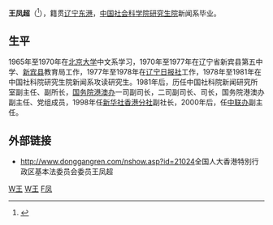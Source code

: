 '''王凤超'''（{{bd|1945年|11月|catIdx=Wang,王|2019年|9月28日}}<ref>{{Cite news|url=https://www.hk01.com/政情/380703/前中聯辦副主任王鳳超病逝-終年73歲|title=前中聯辦副主任王鳳超病逝　終年73歲|author=羅家晴|date=2019-09-29|work=|publisher=香港01|accessdate=|language=|format=|archive-date=2019-09-29|archive-url=https://web.archive.org/web/20190929163922/https://www.hk01.com/%E6%94%BF%E6%83%85/380703/%E5%89%8D%E4%B8%AD%E8%81%AF%E8%BE%A6%E5%89%AF%E4%B8%BB%E4%BB%BB%E7%8E%8B%E9%B3%B3%E8%B6%85%E7%97%85%E9%80%9D-%E7%B5%82%E5%B9%B473%E6%AD%B2|dead-url=no}}</ref>），籍贯[[辽宁|辽宁]][[東港市|东港]]，[[中国社会科学院研究生院|中国社会科学院研究生院]]新闻系毕业。

== 生平 ==

1965年至1970年在[[北京大学|北京大学]]中文系学习，1970年至1977年在辽宁省新宾县第五中学、[[新宾县|新宾县]]教育局工作，1977年至1978年在[[辽宁日报社|辽宁日报社]]工作，1978年至1981年在中国社科院研究生院新闻系攻读研究生。1981年后，历任中国社科院新闻研究所室副主任、副所长，[[国务院港澳办|国务院港澳办]]一司副司长，二司副司长、司长，国务院港澳办副主任、党组成员，1998年任[[新华社香港分社|新华社香港分社]]副社长，2000年后，任[[中联办|中联办]]副主任。

== 外部链接 ==

*[http://www.donggangren.com/nshow.asp?id=21024 http://www.donggangren.com/nshow.asp?id=21024]{{dead link|date=2018年3月 |bot=InternetArchiveBot |fix-attempted=yes }}全国人大香港特別行政区基本法委员会委员王凤超 

{{China-poli-bio-stub}}

[[Category:东港市人|W王]]
[[Category:北京大学校友|W王]]
[[Category:王姓|F凤]]